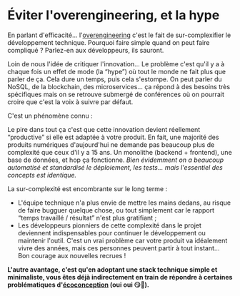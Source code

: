 
# Éviter l'overengineering, et la hype

En parlant d'efficacité… l'[overengineering](https://fr.wiktionary.org/wiki/suring%C3%A9nierie) c'est le fait de sur-complexifier le développement technique. Pourquoi faire simple quand on peut faire compliqué ? Parlez-en aux développeurs, ils sauront.

Loin de nous l'idée de critiquer l'innovation... Le problème c'est qu'il y a à chaque fois un effet de mode (la “hype”) où tout le monde ne fait plus que parler de ça. Cela dure un temps, puis cela s'estompe. On peut parler du NoSQL, de la blockchain, des microservices… ça répond à des besoins très spécifiques mais on se retrouve submergé de conférences où on pourrait croire que c'est la voix à suivre par défaut.

C'est un phénomène connu :

<CaptionedImage src={AdoptionLifeCycle} alt="" source="https://en.wikipedia.org/wiki/Technology_adoption_life_cycle" />

Le pire dans tout ça c'est que cette innovation devient réellement “productive” si elle est adaptée à votre produit. En fait, une majorité des produits numériques d'aujourd'hui ne demande pas beaucoup plus de complexité que ceux d'il y a 15 ans. Un monolithe (backend + frontend), une base de données, et hop ça fonctionne. _Bien évidemment on a beaucoup automatisé et standardisé le déploiement, les tests… mais l'essentiel des concepts est identique._

La sur-complexité est encombrante sur le long terme :

- L'équipe technique n'a plus envie de mettre les mains dedans, au risque de faire bugguer quelque chose, ou tout simplement car le rapport “temps travaillé / résultat” n'est plus gratifiant ;
- Les développeurs pionniers de cette complexité dans le projet deviennent indispensables pour continuer le développement ou maintenir l'outil. C'est un vrai problème car votre produit va idéalement vivre des années, mais ces personnes peuvent partir à tout instant… Bon courage aux nouvelles recrues !

**L'autre avantage, c'est qu'en adoptant une stack technique simple et minimaliste, vous êtes déjà indirectement en train de répondre à certaines problématiques d'[écoconception](https://www.ecologie.gouv.fr/leco-conception-des-produits) (oui oui 😏🌱).**
